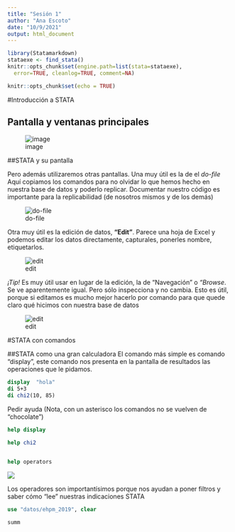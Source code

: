 ```yaml
---
title: "Sesión 1"
author: "Ana Escoto"
date: "10/9/2021"
output: html_document
---
```


```r
library(Statamarkdown)
stataexe <- find_stata()
knitr::opts_chunk$set(engine.path=list(stata=stataexe),
  error=TRUE, cleanlog=TRUE, comment=NA)

```


```r
knitr::opts_chunk$set(echo = TRUE)
```

#Introducción a STATA 

##  Pantalla y ventanas principales

![image](images/stata1.png)

##STATA y su pantalla

Pero además utilizaremos otras pantallas. Una muy útil es la de el *do-file*
Aquí copiamos los comandos para no olvidar lo que hemos hecho en nuestra base de datos y poderlo replicar. Documentar nuestro código es importante para la replicabilidad (de nosotros mismos y de los demás)

![do-file](images/stata2.png)

Otra muy útil es la edición de datos, <b>"Edit"</b>.  Parece una hoja de Excel y podemos editar los datos directamente, capturales, ponerles nombre, etiquetarlos.

![edit](images/stata3.png)

*¡Tip!*
Es muy útil usar en lugar de la edición, la de "Navegación" o *"Browse*. Se ve aparentemente igual. Pero sólo inspecciona y no cambia. Esto es útil, porque si editamos es mucho mejor hacerlo por comando para que quede claro qué hicimos con nuestra base de datos

![edit](images/stata4.png)

#STATA con comandos

##STATA como una gran calculadora
El comando más simple es comando "display", este comando nos presenta en la pantalla de resultados las operaciones que le pidamos.

```stata

display  "hola"
di 5+3
di chi2(10, 85)

```

Pedir ayuda
(Nota, con un asterisco los comandos no se vuelven de "chocolate")

```stata

help display

help chi2


help operators
```
<img src="C:/Users/Aniux/Dropbox/Capturas de pantalla/stata5.png" />

Los operadores son importantísimos porque nos ayudan a poner filtros y saber cómo "lee" nuestras indicaciones STATA


```stata
use "datos/ehpm_2019", clear

summ

```

